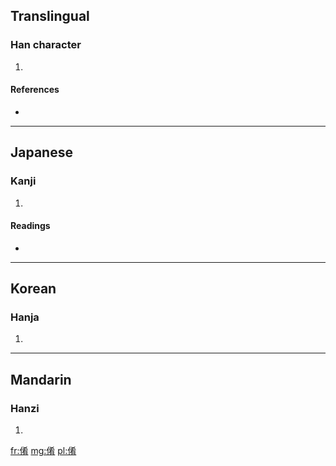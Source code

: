 ==Translingual==

===Han character===
{{Han char|rn=9|rad=人|as=08|sn=10|four=|canj=人大大月 (OKKB), X人大大月 (XOKKB)}}

# {{defn|Han|sort=人08}}

====References====
* {{Han ref|kx=0107.070|dkj=00749|dj=0227.170|hdz=10181.020|uh=5004|ud=20484}}

----

==Japanese==

===Kanji===
{{ja-kanji|grade=|rs=人08}}

# {{defn|lang=ja|sort=人08}}

====Readings====
* {{ja-readings|on=[[こう]] (kō), [[ぎょう]] (gyō), [[かい]] (kai), [[え]] (e)|kun=[[もとる]] (motoru), [[そこなう]] (sokonau)}}

----

==Korean==

===Hanja===
{{ko-hanja|hangeul=효|rv=hyo|mr=hyo}}

# {{defn|lang=ko|sort=人08}}

----

==Mandarin==

===Hanzi===
{{cmn-hanzi|pin=[[liǎng]] ([[liang3]]), [[yáo]] ([[yao2]])|wg=liang<sup>3</sup>, yao<sup>2</sup>}}

# {{defn|lang=cmn|sort=人08}}

[[fr:倄]]
[[mg:倄]]
[[pl:倄]]